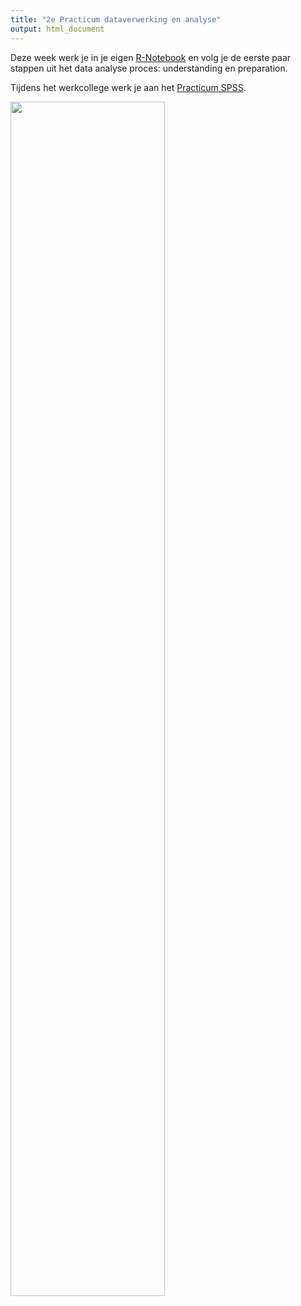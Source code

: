 ```yaml
---
title: "2e Practicum dataverwerking en analyse"
output: html_document
---
```

Deze week werk je in je eigen <a href="https://rstudio.cloud/spaces/5344/join?access_code=W0HZjf0cguMPVM5LODaL%2FqHEW8mSGFUk%2BEqMH5aH" target="_blank">R-Notebook</a> en volg je de eerste paar stappen uit het data analyse proces: understanding en preparation.

Tijdens het werkcollege werk je aan het <a href="https://docs.google.com/document/d/11C3wIJjAp1ueJAh1tNozkiOEg4C73QdIq3pOpMGssS4/copy">Practicum SPSS</a>.

<img src="https://upload.wikimedia.org/wikipedia/commons/thumb/b/b9/CRISP-DM_Process_Diagram.png/1200px-CRISP-DM_Process_Diagram.png" width=70%>